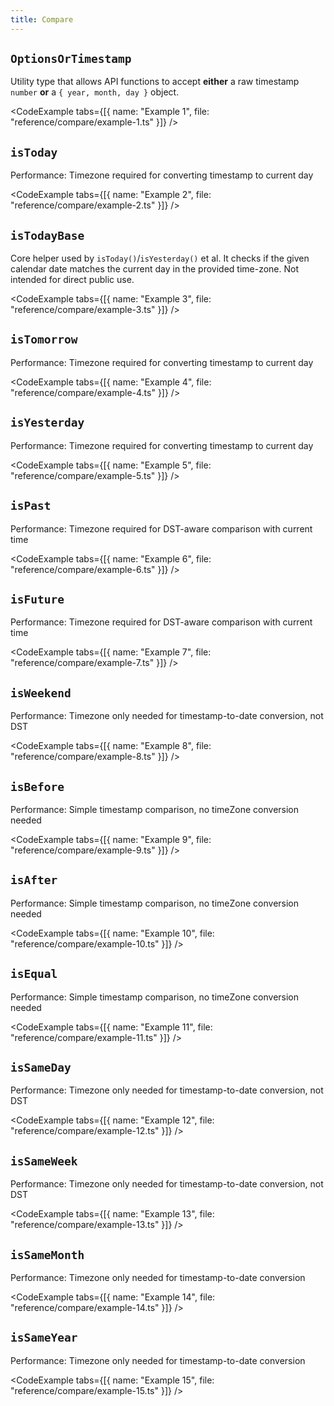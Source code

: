 ```yaml
---
title: Compare
---
```


## `OptionsOrTimestamp`

Utility type that allows API functions to accept **either** a raw timestamp `number` **or** a `{ year, month, day }` object.

<CodeExample tabs={[{ name: "Example 1", file: "reference/compare/example-1.ts" }]} />

<CodeExample file="reference/compare/OptionsOrTimestamp.ts" title="OptionsOrTimestamp" />

## `isToday`

Performance: Timezone required for converting timestamp to current day

<CodeExample tabs={[{ name: "Example 2", file: "reference/compare/example-2.ts" }]} />

<CodeExample file="reference/compare/isToday.ts" title="isToday" />

## `isTodayBase`

Core helper used by `isToday()`/`isYesterday()` et al. It checks if the given calendar date matches the current day in the provided time-zone. Not intended for direct public use.

<CodeExample tabs={[{ name: "Example 3", file: "reference/compare/example-3.ts" }]} />

<CodeExample file="reference/compare/isTodayBase.ts" title="isTodayBase" />

## `isTomorrow`

Performance: Timezone required for converting timestamp to current day

<CodeExample tabs={[{ name: "Example 4", file: "reference/compare/example-4.ts" }]} />

<CodeExample file="reference/compare/isTomorrow.ts" title="isTomorrow" />

## `isYesterday`

Performance: Timezone required for converting timestamp to current day

<CodeExample tabs={[{ name: "Example 5", file: "reference/compare/example-5.ts" }]} />

<CodeExample file="reference/compare/isYesterday.ts" title="isYesterday" />

## `isPast`

Performance: Timezone required for DST-aware comparison with current time

<CodeExample tabs={[{ name: "Example 6", file: "reference/compare/example-6.ts" }]} />

<CodeExample file="reference/compare/isPast.ts" title="isPast" />

## `isFuture`

Performance: Timezone required for DST-aware comparison with current time

<CodeExample tabs={[{ name: "Example 7", file: "reference/compare/example-7.ts" }]} />

<CodeExample file="reference/compare/isFuture.ts" title="isFuture" />

## `isWeekend`

Performance: Timezone only needed for timestamp-to-date conversion, not DST

<CodeExample tabs={[{ name: "Example 8", file: "reference/compare/example-8.ts" }]} />

<CodeExample file="reference/compare/isWeekend.ts" title="isWeekend" />

## `isBefore`

Performance: Simple timestamp comparison, no timeZone conversion needed

<CodeExample tabs={[{ name: "Example 9", file: "reference/compare/example-9.ts" }]} />

<CodeExample file="reference/compare/isBefore.ts" title="isBefore" />

## `isAfter`

Performance: Simple timestamp comparison, no timeZone conversion needed

<CodeExample tabs={[{ name: "Example 10", file: "reference/compare/example-10.ts" }]} />

<CodeExample file="reference/compare/isAfter.ts" title="isAfter" />

## `isEqual`

Performance: Simple timestamp comparison, no timeZone conversion needed

<CodeExample tabs={[{ name: "Example 11", file: "reference/compare/example-11.ts" }]} />

<CodeExample file="reference/compare/isEqual.ts" title="isEqual" />

## `isSameDay`

Performance: Timezone only needed for timestamp-to-date conversion, not DST

<CodeExample tabs={[{ name: "Example 12", file: "reference/compare/example-12.ts" }]} />

<CodeExample file="reference/compare/isSameDay.ts" title="isSameDay" />

## `isSameWeek`

Performance: Timezone only needed for timestamp-to-date conversion, not DST

<CodeExample tabs={[{ name: "Example 13", file: "reference/compare/example-13.ts" }]} />

<CodeExample file="reference/compare/isSameWeek.ts" title="isSameWeek" />

## `isSameMonth`

Performance: Timezone only needed for timestamp-to-date conversion

<CodeExample tabs={[{ name: "Example 14", file: "reference/compare/example-14.ts" }]} />

<CodeExample file="reference/compare/isSameMonth.ts" title="isSameMonth" />

## `isSameYear`

Performance: Timezone only needed for timestamp-to-date conversion

<CodeExample tabs={[{ name: "Example 15", file: "reference/compare/example-15.ts" }]} />

<CodeExample file="reference/compare/isSameYear.ts" title="isSameYear" />
